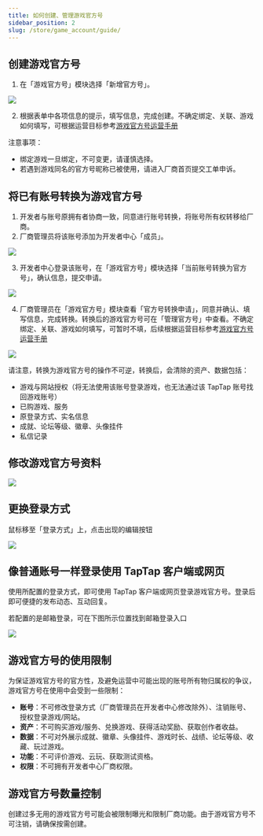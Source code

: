 ```yaml
---
title: 如何创建、管理游戏官方号
sidebar_position: 2
slug: /store/game_account/guide/
---
```


<head>
  <meta name="robots" content="noindex" />
</head>

## 创建游戏官方号
1. 在「游戏官方号」模块选择「新增官方号」。

![](https://img.tapimg.com/market/images/e3194a5ed463efaf165ebc2777124d52.png)

2. 根据表单中各项信息的提示，填写信息，完成创建。不确定绑定、关联、游戏如何填写，可根据运营目标参考[游戏官方号运营手册](/store/game_account/operational_guidance/)

注意事项：
- 绑定游戏一旦绑定，不可变更，请谨慎选择。
- 若遇到游戏同名的官方号昵称已被使用，请进入厂商首页提交工单申诉。

## 将已有账号转换为游戏官方号
1. 开发者与账号原拥有者协商一致，同意进行账号转换，将账号所有权转移给厂商。
2. 厂商管理员将该账号添加为开发者中心「成员」。

![](https://img.tapimg.com/market/images/71fcbae7e824fc72518f8feacc8c394f.png)

3. 开发者中心登录该账号，在「游戏官方号」模块选择「当前账号转换为官方号」，确认信息，提交申请。

![](https://img.tapimg.com/market/images/a848de62d0addd44e6b105b504213e35.png)

4. 厂商管理员在「游戏官方号」模块查看「官方号转换申请」，同意并确认、填写信息，完成转换。转换后的游戏官方号可在「管理官方号」中查看。不确定绑定、关联、游戏如何填写，可暂时不填，后续根据运营目标参考[游戏官方号运营手册](/store/game_account/operational_guidance/)

![](https://img.tapimg.com/market/images/fca40aaa97951c745d118036f04efab9.png)


请注意，转换为游戏官方号的操作不可逆，转换后，会清除的资产、数据包括：
- 游戏与网站授权（将无法使用该账号登录游戏，也无法通过该 TapTap 账号找回游戏账号）
- 已购游戏、服务
- 原登录方式、实名信息
- 成就、论坛等级、徽章、头像挂件
- 私信记录

## 修改游戏官方号资料

![](https://img.tapimg.com/market/images/fcd56b5bbff714ba2557df4bab9117d8.png)

## 更换登录方式
鼠标移至「登录方式」上，点击出现的编辑按钮

![](https://img.tapimg.com/market/images/1dfe6383a9c2088fa1cee39b994b6d51.png)

## 像普通账号一样登录使用 TapTap 客户端或网页
使用所配置的登录方式，即可使用 TapTap 客户端或网页登录游戏官方号。登录后即可便捷的发布动态、互动回复。

若配置的是邮箱登录，可在下图所示位置找到邮箱登录入口

![](https://img.tapimg.com/market/images/f18d02c73a1a1addd47c0c8e8ad7a08e.png)


## 游戏官方号的使用限制
为保证游戏官方号的官方性，及避免运营中可能出现的账号所有物归属权的争议，游戏官方号在使用中会受到一些限制：
- **账号**：不可修改登录方式（厂商管理员在开发者中心修改除外）、注销账号、授权登录游戏/网站。
- **资产**：不可购买游戏/服务、兑换游戏、获得活动奖励、获取创作者收益。
- **数据**：不可对外展示成就、徽章、头像挂件、游戏时长、战绩、论坛等级、收藏、玩过游戏。
- **功能**：不可评价游戏、云玩、获取测试资格。
- **权限**：不可拥有开发者中心厂商权限。


## 游戏官方号数量控制
创建过多无用的游戏官方号可能会被限制曝光和限制厂商功能。由于游戏官方号不可注销，请确保按需创建。